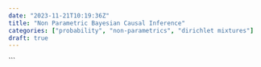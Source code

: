 ```yaml
---
date: "2023-11-21T10:19:36Z"
title: "Non Parametric Bayesian Causal Inference"
categories: ["probability", "non-parametrics", "dirichlet mixtures"]
draft: true
---
```


```